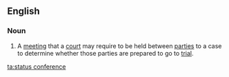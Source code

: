 ==English==

===Noun===
{{en-noun|head=[[status]] [[conference]]}}
# {{context|legal|lang=en}} A [[meeting]] that a [[court]] may require to be held between [[party|parties]] to a case to determine whether those parties are prepared to go to [[trial]].

[[ta:status conference]]